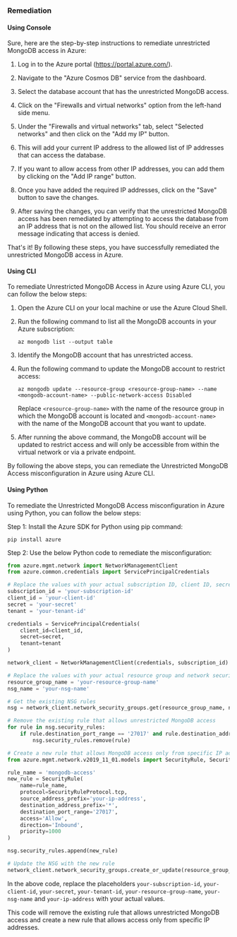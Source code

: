 ### Remediation

#### Using Console

Sure, here are the step-by-step instructions to remediate unrestricted MongoDB access in Azure:

1. Log in to the Azure portal (https://portal.azure.com/).

2. Navigate to the "Azure Cosmos DB" service from the dashboard.

3. Select the database account that has the unrestricted MongoDB access.

4. Click on the "Firewalls and virtual networks" option from the left-hand side menu.

5. Under the "Firewalls and virtual networks" tab, select "Selected networks" and then click on the "Add my IP" button.

6. This will add your current IP address to the allowed list of IP addresses that can access the database.

7. If you want to allow access from other IP addresses, you can add them by clicking on the "Add IP range" button.

8. Once you have added the required IP addresses, click on the "Save" button to save the changes.

9. After saving the changes, you can verify that the unrestricted MongoDB access has been remediated by attempting to access the database from an IP address that is not on the allowed list. You should receive an error message indicating that access is denied.

That's it! By following these steps, you have successfully remediated the unrestricted MongoDB access in Azure.

#### Using CLI

To remediate Unrestricted MongoDB Access in Azure using Azure CLI, you can follow the below steps:

1. Open the Azure CLI on your local machine or use the Azure Cloud Shell.
2. Run the following command to list all the MongoDB accounts in your Azure subscription:

   ```
   az mongodb list --output table
   ```
   
3. Identify the MongoDB account that has unrestricted access.
4. Run the following command to update the MongoDB account to restrict access:

   ```
   az mongodb update --resource-group <resource-group-name> --name <mongodb-account-name> --public-network-access Disabled
   ```
   
   Replace `<resource-group-name>` with the name of the resource group in which the MongoDB account is located and `<mongodb-account-name>` with the name of the MongoDB account that you want to update.
   
5. After running the above command, the MongoDB account will be updated to restrict access and will only be accessible from within the virtual network or via a private endpoint.

By following the above steps, you can remediate the Unrestricted MongoDB Access misconfiguration in Azure using Azure CLI.

#### Using Python

To remediate the Unrestricted MongoDB Access misconfiguration in Azure using Python, you can follow the below steps:

Step 1: Install the Azure SDK for Python using pip command:

```
pip install azure
```

Step 2: Use the below Python code to remediate the misconfiguration:

```python
from azure.mgmt.network import NetworkManagementClient
from azure.common.credentials import ServicePrincipalCredentials

# Replace the values with your actual subscription ID, client ID, secret key and tenant ID
subscription_id = 'your-subscription-id'
client_id = 'your-client-id'
secret = 'your-secret'
tenant = 'your-tenant-id'

credentials = ServicePrincipalCredentials(
    client_id=client_id,
    secret=secret,
    tenant=tenant
)

network_client = NetworkManagementClient(credentials, subscription_id)

# Replace the values with your actual resource group and network security group names
resource_group_name = 'your-resource-group-name'
nsg_name = 'your-nsg-name'

# Get the existing NSG rules
nsg = network_client.network_security_groups.get(resource_group_name, nsg_name)

# Remove the existing rule that allows unrestricted MongoDB access
for rule in nsg.security_rules:
    if rule.destination_port_range == '27017' and rule.destination_address_prefix == '*':
        nsg.security_rules.remove(rule)

# Create a new rule that allows MongoDB access only from specific IP addresses
from azure.mgmt.network.v2019_11_01.models import SecurityRule, SecurityRuleProtocol

rule_name = 'mongodb-access'
new_rule = SecurityRule(
    name=rule_name,
    protocol=SecurityRuleProtocol.tcp,
    source_address_prefix='your-ip-address',
    destination_address_prefix='*',
    destination_port_range='27017',
    access='Allow',
    direction='Inbound',
    priority=1000
)

nsg.security_rules.append(new_rule)

# Update the NSG with the new rule
network_client.network_security_groups.create_or_update(resource_group_name, nsg_name, nsg)
```

In the above code, replace the placeholders `your-subscription-id`, `your-client-id`, `your-secret`, `your-tenant-id`, `your-resource-group-name`, `your-nsg-name` and `your-ip-address` with your actual values.

This code will remove the existing rule that allows unrestricted MongoDB access and create a new rule that allows access only from specific IP addresses.

